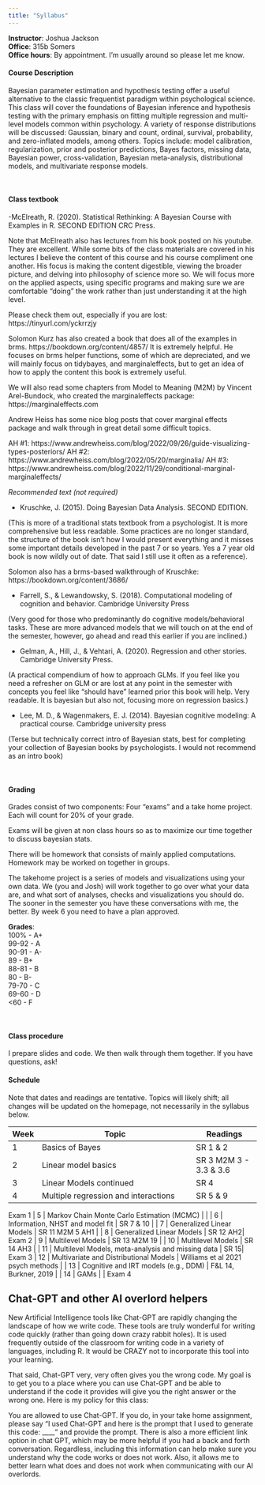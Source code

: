 ```yaml
---
title: "Syllabus"
---
```



**Instructor**: Joshua Jackson  
**Office**: 315b Somers  
**Office hours**: By appointment. I'm usually around so please let me know.    


#### Course Description#### 

Bayesian parameter estimation and hypothesis testing offer a useful alternative to the classic frequentist paradigm within psychological science. This class will cover the foundations of Bayesian inference and hypothesis testing with the primary emphasis on fitting multiple regression and multi-level models common within psychology. A variety of response distributions will be discussed: Gaussian, binary and count, ordinal, survival, probability, and zero-inflated models, among others. Topics include: model calibration, regularization, prior and posterior predictions, Bayes factors, missing data, Bayesian power, cross-validation, Bayesian meta-analysis, distributional models, and multivariate response models.  

<br>  

#### Class textbook

-McElreath, R. (2020). Statistical Rethinking: A Bayesian Course with Examples in R. SECOND EDITION CRC Press. 

Note that McElreath also has lectures from his book posted on his youtube. They are excellent. While some bits of the class materials are covered in his lectures I believe the content of this course and his course compliment one another. His focus is making the content digestible, viewing the broader picture, and delving into philosophy of science more so. We will focus more on the applied aspects, using specific programs and making sure we are comfortable "doing" the work rather than just understanding it at the high level. 

Please check them out, especially if you are lost: 
https://tinyurl.com/yckrrzjy

Solomon Kurz has also created a book that does all of the examples in brms. https://bookdown.org/content/4857/ It is extremely helpful. He focuses on brms helper functions, some of which are depreciated, and we will mainly focus on tidybayes, and marginaleffects, but to get an idea of how to apply the content this book is extremely useful.  

We will also read some chapters from Model to Meaning (M2M) by Vincent Arel-Bundock, who created the marginaleffects package:
https://marginaleffects.com

Andrew Heiss has some nice blog posts that cover marginal effects package and walk through in great detail some difficult topics. 

AH #1: https://www.andrewheiss.com/blog/2022/09/26/guide-visualizing-types-posteriors/
AH #2: https://www.andrewheiss.com/blog/2022/05/20/marginalia/
AH #3: https://www.andrewheiss.com/blog/2022/11/29/conditional-marginal-marginaleffects/


*Recommended text (not required)*

- Kruschke, J. (2015). Doing Bayesian Data Analysis. SECOND EDITION. 

(This is more of a traditional stats textbook from a psychologist. It is more comprehensive but less readable. Some practices are no longer standard, the structure of the book isn't how I would present everything and it misses some important details developed in the past 7 or so years. Yes a 7 year old book is now wildly out of date. That said I still use it often as a reference).

Solomon also has a brms-based walkthrough of Kruschke: https://bookdown.org/content/3686/

- Farrell, S., & Lewandowsky, S. (2018). Computational modeling of cognition and behavior. Cambridge University Press

(Very good for those who predominantly do cognitive models/behavioral tasks. These are more advanced models that we will touch on at the end of the semester, however, go ahead and read this earlier if you are inclined.)

- Gelman, A., Hill, J., & Vehtari, A. (2020). Regression and other stories. Cambridge University Press. 

(A practical compendium of how to approach GLMs. If you feel like you need a refresher on GLM or are lost at any point in the semester with concepts you feel like "should have" learned prior this book will help. Very readable. It is bayesian but also not, focusing more on regression basics.)

- Lee, M. D., & Wagenmakers, E. J. (2014). Bayesian cognitive modeling: A practical course. Cambridge university press 

(Terse but technically correct intro of Bayesian stats, best for completing your collection of Bayesian books by psychologists. I would not recommend as an intro book)

<br>  

#### Grading

Grades consist of two components: Four "exams" and a take home project. Each will count for 20% of your grade. 

Exams will be given at non class hours so as to maximize our time together to discuss bayesian stats. 

There will be homework that consists of mainly applied computations. Homework may be worked on together in groups. 

The takehome project is a series of models and visualizations using your own data. We (you and Josh) will work together to go over what your data are, and what sort of analyses, checks and visualizations you should do. The sooner in the semester you have these conversations with me, the better. By week 6 you need to have a plan approved.  

**Grades**:   
100%   - A+  
99-92 - A  
90-91 - A-  
89    - B+  
88-81 - B  
80    - B-  
79-70 - C  
69-60 - D  
<60   - F  
  
  <br>  
  
#### Class procedure

I prepare slides and code. We then walk through them together. If you have questions, ask! 
  
#### Schedule####  

Note that dates and readings are tentative. Topics will likely shift; all changes will be updated on the homepage, not necessarily in the syllabus below. 

| Week | Topic                                 |Readings        |
-------|----------------------------------------|-----------------|
| 1    | Basics of Bayes  | SR 1 & 2  |
| 2    | Linear model basics |SR 3  M2M 3 - 3.3 & 3.6|
| 3    | Linear Models continued |  SR 4      |
| 4    | Multiple regression and interactions  |  SR 5 & 9                |
Exam 1
| 5    | Markov Chain Monte Carlo Estimation (MCMC)  |          |
| 6    | Information, NHST and model fit              |  SR 7 & 10                     |
| 7    | Generalized Linear Models    | SR 11  M2M 5 AH1 |
| 8    | Generalized Linear Models    | SR 12    AH2|
Exam 2
| 9    | Multilevel Models   |  SR 13   M2M 19           |
| 10   | Multilevel Models         |  SR 14  AH3                              |
| 11   | Multilevel Models, meta-analysis and missing data        |  SR 15|
Exam 3
| 12   | Multivariate and Distributional Models       | Williams et al 2021 psych methods        |
| 13   | Cognitive and IRT models (e.g., DDM)         |      F&L 14, Burkner, 2019            |
| 14   | GAMs |              |
Exam 4

## Chat-GPT and other AI overlord helpers

New Artificial Intelligence tools like Chat-GPT are rapidly changing the landscape of how we write code. These tools are truly wonderful for writing code quickly (rather than going down crazy rabbit holes). It is used frequently outside of the classroom for writing code in a variety of languages, including R. It would be CRAZY not to incorporate this tool into your learning.

That said, Chat-GPT very, very often gives you the wrong code. My goal is to get you to a place where you can use Chat-GPT and be able to understand if the code it provides will give you the right answer or the wrong one. Here is my policy for this class:

You are allowed to use Chat-GPT. If you do, in your take home assignment, please say “I used Chat-GPT and here is the prompt that I used to generate this code: ____” and provide the prompt. There is also a more efficient link option in chat GPT, which may be more helpful if you had a back and forth conversation. Regardless, including this information can help make sure you understand why the code works or does not work. Also, it allows me to better learn what does and does not work when communicating with our AI overlords. 


